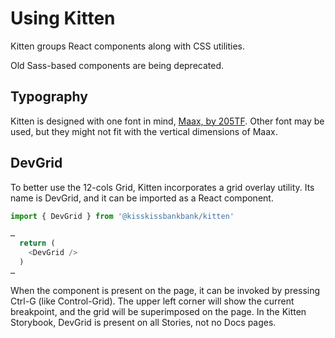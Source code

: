 
<Meta title="Documentation/Usage/Using Kitten" />

# Using Kitten

Kitten groups React components along with CSS utilities.

Old Sass-based components are being deprecated.

## Typography

Kitten is designed with one font in mind,
[Maax, by 205TF](https://www.205.tf/?search=Maax). Other font may be used,
but they might not fit with the vertical dimensions of Maax.

## DevGrid

To better use the 12-cols Grid, Kitten incorporates a grid overlay utility.
Its name is DevGrid, and it can be imported as a React component.

```js
import { DevGrid } from '@kisskissbankbank/kitten'

…
  return (
    <DevGrid />
  )
…
```

When the component is present on the page, it can be invoked by pressing Ctrl-G
(like Control-Grid).
The upper left corner will show the current breakpoint, and the grid will be
superimposed on the page.
In the Kitten Storybook, DevGrid is present on all Stories, not no Docs pages.
